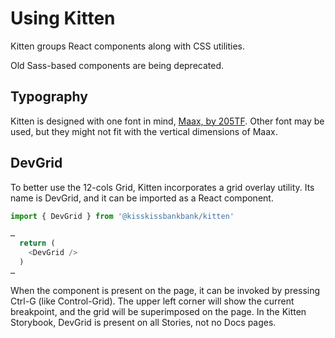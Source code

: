 
<Meta title="Documentation/Usage/Using Kitten" />

# Using Kitten

Kitten groups React components along with CSS utilities.

Old Sass-based components are being deprecated.

## Typography

Kitten is designed with one font in mind,
[Maax, by 205TF](https://www.205.tf/?search=Maax). Other font may be used,
but they might not fit with the vertical dimensions of Maax.

## DevGrid

To better use the 12-cols Grid, Kitten incorporates a grid overlay utility.
Its name is DevGrid, and it can be imported as a React component.

```js
import { DevGrid } from '@kisskissbankbank/kitten'

…
  return (
    <DevGrid />
  )
…
```

When the component is present on the page, it can be invoked by pressing Ctrl-G
(like Control-Grid).
The upper left corner will show the current breakpoint, and the grid will be
superimposed on the page.
In the Kitten Storybook, DevGrid is present on all Stories, not no Docs pages.
